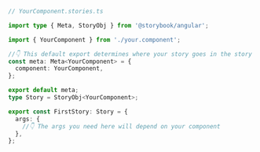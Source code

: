 ```ts
// YourComponent.stories.ts

import type { Meta, StoryObj } from '@storybook/angular';

import { YourComponent } from './your.component';

//👇 This default export determines where your story goes in the story list
const meta: Meta<YourComponent> = {
  component: YourComponent,
};

export default meta;
type Story = StoryObj<YourComponent>;

export const FirstStory: Story = {
  args: {
    //👇 The args you need here will depend on your component
  },
};
```
